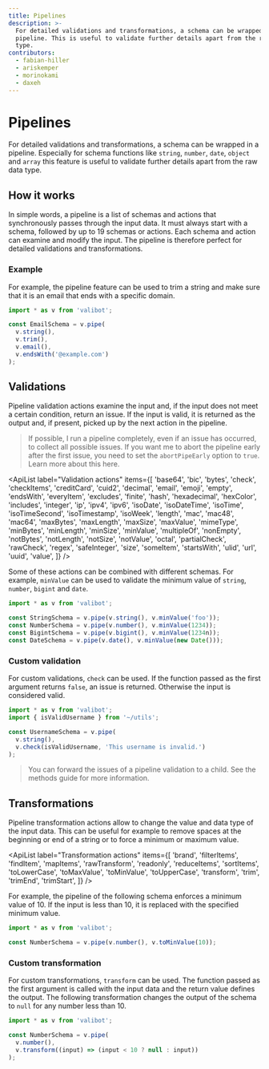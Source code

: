 ```yaml
---
title: Pipelines
description: >-
  For detailed validations and transformations, a schema can be wrapped in a
  pipeline. This is useful to validate further details apart from the raw data
  type.
contributors:
  - fabian-hiller
  - ariskemper
  - morinokami
  - daxeh
---
```



# Pipelines

For detailed validations and transformations, a schema can be wrapped in a pipeline. Especially for schema functions like <Link href="/api/string/">`string`</Link>, <Link href="/api/number/">`number`</Link>, <Link href="/api/date/">`date`</Link>, <Link href="/api/object/">`object`</Link> and <Link href="/api/array/">`array`</Link> this feature is useful to validate further details apart from the raw data type.

## How it works

In simple words, a pipeline is a list of schemas and actions that synchronously passes through the input data. It must always start with a schema, followed by up to 19 schemas or actions. Each schema and action can examine and modify the input. The pipeline is therefore perfect for detailed validations and transformations.

### Example

For example, the pipeline feature can be used to trim a string and make sure that it is an email that ends with a specific domain.

```ts
import * as v from 'valibot';

const EmailSchema = v.pipe(
  v.string(),
  v.trim(),
  v.email(),
  v.endsWith('@example.com')
);
```

## Validations

Pipeline validation actions examine the input and, if the input does not meet a certain condition, return an issue. If the input is valid, it is returned as the output and, if present, picked up by the next action in the pipeline.

> If possible, I run a pipeline completely, even if an issue has occurred, to collect all possible issues. If you want me to abort the pipeline early after the first issue, you need to set the `abortPipeEarly` option to `true`. Learn more about this <Link href="/guides/parse-data/#configuration">here</Link>.

<ApiList
  label="Validation actions"
  items={[
    'base64',
    'bic',
    'bytes',
    'check',
    'checkItems',
    'creditCard',
    'cuid2',
    'decimal',
    'email',
    'emoji',
    'empty',
    'endsWith',
    'everyItem',
    'excludes',
    'finite',
    'hash',
    'hexadecimal',
    'hexColor',
    'includes',
    'integer',
    'ip',
    'ipv4',
    'ipv6',
    'isoDate',
    'isoDateTime',
    'isoTime',
    'isoTimeSecond',
    'isoTimestamp',
    'isoWeek',
    'length',
    'mac',
    'mac48',
    'mac64',
    'maxBytes',
    'maxLength',
    'maxSize',
    'maxValue',
    'mimeType',
    'minBytes',
    'minLength',
    'minSize',
    'minValue',
    'multipleOf',
    'nonEmpty',
    'notBytes',
    'notLength',
    'notSize',
    'notValue',
    'octal',
    'partialCheck',
    'rawCheck',
    'regex',
    'safeInteger',
    'size',
    'someItem',
    'startsWith',
    'ulid',
    'url',
    'uuid',
    'value',
  ]}
/>

Some of these actions can be combined with different schemas. For example, <Link href="/api/minValue/">`minValue`</Link> can be used to validate the minimum value of <Link href="/api/string/">`string`</Link>, <Link href="/api/number/">`number`</Link>, <Link href="/api/bigint/">`bigint`</Link> and <Link href="/api/date/">`date`</Link>.

```ts
import * as v from 'valibot';

const StringSchema = v.pipe(v.string(), v.minValue('foo'));
const NumberSchema = v.pipe(v.number(), v.minValue(1234));
const BigintSchema = v.pipe(v.bigint(), v.minValue(1234n));
const DateSchema = v.pipe(v.date(), v.minValue(new Date()));
```

### Custom validation

For custom validations, <Link href="/api/check/">`check`</Link> can be used. If the function passed as the first argument returns `false`, an issue is returned. Otherwise the input is considered valid.

```ts
import * as v from 'valibot';
import { isValidUsername } from '~/utils';

const UsernameSchema = v.pipe(
  v.string(),
  v.check(isValidUsername, 'This username is invalid.')
);
```

> You can forward the issues of a pipeline validation to a child. See the <Link href="/guides/methods/#forward">methods</Link> guide for more information.

## Transformations

Pipeline transformation actions allow to change the value and data type of the input data. This can be useful for example to remove spaces at the beginning or end of a string or to force a minimum or maximum value.

<ApiList
  label="Transformation actions"
  items={[
    'brand',
    'filterItems',
    'findItem',
    'mapItems',
    'rawTransform',
    'readonly',
    'reduceItems',
    'sortItems',
    'toLowerCase',
    'toMaxValue',
    'toMinValue',
    'toUpperCase',
    'transform',
    'trim',
    'trimEnd',
    'trimStart',
  ]}
/>

For example, the pipeline of the following schema enforces a minimum value of 10. If the input is less than 10, it is replaced with the specified minimum value.

```ts
import * as v from 'valibot';

const NumberSchema = v.pipe(v.number(), v.toMinValue(10));
```

### Custom transformation

For custom transformations, <Link href="/api/transform/">`transform`</Link> can be used. The function passed as the first argument is called with the input data and the return value defines the output. The following transformation changes the output of the schema to `null` for any number less than 10.

```ts
import * as v from 'valibot';

const NumberSchema = v.pipe(
  v.number(),
  v.transform((input) => (input < 10 ? null : input))
);
```
